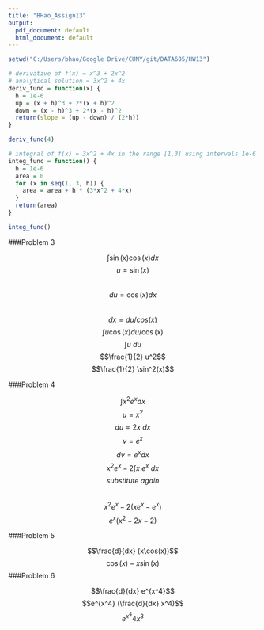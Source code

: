 ---
title: "BHao_Assign13"
output:
  pdf_document: default
  html_document: default
---

```{r setup, include=FALSE}
setwd("C:/Users/bhao/Google Drive/CUNY/git/DATA605/HW13")
```

```{r}
# derivative of f(x) = x^3 + 2x^2
# analytical solution = 3x^2 + 4x
deriv_func = function(x) {
  h = 1e-6
  up = (x + h)^3 + 2*(x + h)^2
  down = (x - h)^3 + 2*(x - h)^2
  return(slope = (up - down) / (2*h))
}

deriv_func(4)

# integral of f(x) = 3x^2 + 4x in the range [1,3] using intervals 1e-6
integ_func = function() {
  h = 1e-6
  area = 0
  for (x in seq(1, 3, h)) {
    area = area + h * (3*x^2 + 4*x)
  }
  return(area)
}

integ_func()
```

###Problem 3  

$$\int \sin(x)\cos(x)dx$$
$$u = \sin(x)$$  
$$du = \cos(x) dx$$  
$$dx = du / cos(x)$$
$$\int u \cos(x) du/\cos(x)$$
$$\int u ~du$$
$$\frac{1}{2} u^2$$
$$\frac{1}{2} \sin^2(x)$$

###Problem 4  

$$\int x^2 e^x dx$$
$$u = x^2$$ 
$$du = 2x~dx$$
$$v = e^x$$
$$dv = e^x dx$$
$$x^2e^x - 2\int x~e^x~dx$$
$$substitute~again$$  
$$x^2e^x - 2(xe^x - e^x)$$
$$e^x(x^2 - 2x - 2)$$

###Problem 5  

$$\frac{d}{dx} (x\cos(x))$$
$$\cos(x) - x\sin(x)$$
###Problem 6  

$$\frac{d}{dx} e^{x^4}$$
$$e^{x^4} (\frac{d}{dx} x^4)$$
$$e^{x^4} 4x^3$$

